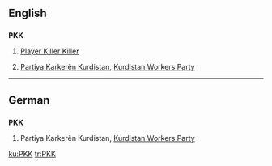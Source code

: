 ==English==

==={{abbreviation}}===
'''PKK'''

# {{rfv-sense}} [[Player Killer Killer]]
# [[Partiya Karkerên Kurdistan]], [[w:Kurdistan Workers Party|Kurdistan Workers Party]]
----

==German==
{{wikipedia|lang=de}}
==={{initialism}}===
'''PKK'''

# Partiya Karkerên Kurdistan, [[Kurdistan Workers Party]]

[[ku:PKK]]
[[tr:PKK]]